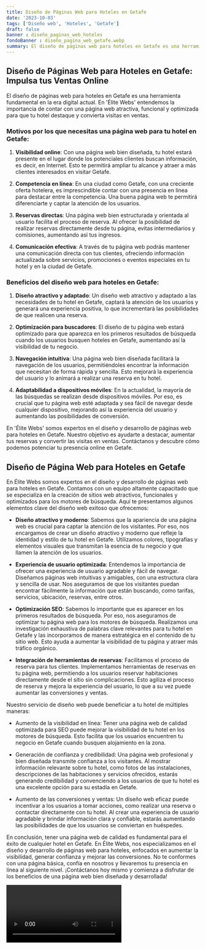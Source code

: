 ```yaml
---
title: Diseño de Páginas Web para Hoteles en Getafe
date: '2023-10-03'
tags: ['Diseño web', 'Hoteles', 'Getafe']
draft: false
banner : diseño_paginas_web_hoteles
fondoBanner : diseño_pagina_web_getafe.webp
summary: El diseño de páginas web para hoteles en Getafe es una herramienta fundamental en la era digital actual. En 'Élite Webs' entendemos la importancia de contar con una página web atractiva, funcional y optimizada para que tu hotel destaque y convierta visitas en ventas.
---
```


## Diseño de Páginas Web para Hoteles en Getafe: Impulsa tus Ventas Online

El diseño de páginas web para hoteles en Getafe es una herramienta fundamental en la era digital actual. En 'Élite Webs' entendemos la importancia de contar con una página web atractiva, funcional y optimizada para que tu hotel destaque y convierta visitas en ventas.

### Motivos por los que necesitas una página web para tu hotel en Getafe:

1. **Visibilidad online**: Con una página web bien diseñada, tu hotel estará presente en el lugar donde los potenciales clientes buscan información, es decir, en Internet. Esto te permitirá ampliar tu alcance y atraer a más clientes interesados en visitar Getafe.

2. **Competencia en línea**: En una ciudad como Getafe, con una creciente oferta hotelera, es imprescindible contar con una presencia en línea para destacar entre la competencia. Una buena página web te permitirá diferenciarte y captar la atención de los usuarios.

3. **Reservas directas**: Una página web bien estructurada y orientada al usuario facilita el proceso de reserva. Al ofrecer la posibilidad de realizar reservas directamente desde tu página, evitas intermediarios y comisiones, aumentando así tus ingresos.

4. **Comunicación efectiva**: A través de tu página web podrás mantener una comunicación directa con tus clientes, ofreciendo información actualizada sobre servicios, promociones o eventos especiales en tu hotel y en la ciudad de Getafe.

### Beneficios del diseño web para hoteles en Getafe:

1. **Diseño atractivo y adaptado**: Un diseño web atractivo y adaptado a las necesidades de tu hotel en Getafe, captará la atención de los usuarios y generará una experiencia positiva, lo que incrementará las posibilidades de que realicen una reserva.

2. **Optimización para buscadores**: El diseño de tu página web estará optimizado para que aparezca en los primeros resultados de búsqueda cuando los usuarios busquen hoteles en Getafe, aumentando así la visibilidad de tu negocio.

3. **Navegación intuitiva**: Una página web bien diseñada facilitará la navegación de los usuarios, permitiéndoles encontrar la información que necesitan de forma rápida y sencilla. Esto mejorará la experiencia del usuario y lo animará a realizar una reserva en tu hotel.

4. **Adaptabilidad a dispositivos móviles**: En la actualidad, la mayoría de las búsquedas se realizan desde dispositivos móviles. Por eso, es crucial que tu página web esté adaptada y sea fácil de navegar desde cualquier dispositivo, mejorando así la experiencia del usuario y aumentando las posibilidades de conversión.

En 'Élite Webs' somos expertos en el diseño y desarrollo de páginas web para hoteles en Getafe. Nuestro objetivo es ayudarte a destacar, aumentar tus reservas y convertir las visitas en ventas. Contáctanos y descubre cómo podemos potenciar tu presencia online en Getafe.

<GifSeo />

<Cta />

## Diseño de Página Web para Hoteles en Getafe

En Élite Webs somos expertos en el diseño y desarrollo de páginas web para hoteles en Getafe. Contamos con un equipo altamente capacitado que se especializa en la creación de sitios web atractivos, funcionales y optimizados para los motores de búsqueda. Aquí te presentamos algunos elementos clave del diseño web exitoso que ofrecemos:

- **Diseño atractivo y moderno**: Sabemos que la apariencia de una página web es crucial para captar la atención de los visitantes. Por eso, nos encargamos de crear un diseño atractivo y moderno que refleje la identidad y estilo de tu hotel en Getafe. Utilizamos colores, tipografías y elementos visuales que transmitan la esencia de tu negocio y que llamen la atención de los usuarios.

- **Experiencia de usuario optimizada**: Entendemos la importancia de ofrecer una experiencia de usuario agradable y fácil de navegar. Diseñamos páginas web intuitivas y amigables, con una estructura clara y sencilla de usar. Nos aseguramos de que los visitantes puedan encontrar fácilmente la información que están buscando, como tarifas, servicios, ubicación, reservas, entre otros.

- **Optimización SEO**: Sabemos lo importante que es aparecer en los primeros resultados de búsqueda. Por eso, nos aseguramos de optimizar tu página web para los motores de búsqueda. Realizamos una investigación exhaustiva de palabras clave relevantes para tu hotel en Getafe y las incorporamos de manera estratégica en el contenido de tu sitio web. Esto ayuda a aumentar la visibilidad de tu página y atraer más tráfico orgánico.

- **Integración de herramientas de reservas**: Facilitamos el proceso de reserva para tus clientes. Implementamos herramientas de reservas en tu página web, permitiendo a los usuarios reservar habitaciones directamente desde el sitio sin complicaciones. Esto agiliza el proceso de reserva y mejora la experiencia del usuario, lo que a su vez puede aumentar las conversiones y ventas.

Nuestro servicio de diseño web puede beneficiar a tu hotel de múltiples maneras:

- Aumento de la visibilidad en línea: Tener una página web de calidad optimizada para SEO puede mejorar la visibilidad de tu hotel en los motores de búsqueda. Esto facilita que los usuarios encuentren tu negocio en Getafe cuando busquen alojamiento en la zona.

- Generación de confianza y credibilidad: Una página web profesional y bien diseñada transmite confianza a los visitantes. Al mostrar información relevante sobre tu hotel, como fotos de las instalaciones, descripciones de las habitaciones y servicios ofrecidos, estarás generando credibilidad y convenciendo a los usuarios de que tu hotel es una excelente opción para su estadía en Getafe.

- Aumento de las conversiones y ventas: Un diseño web eficaz puede incentivar a los usuarios a tomar acciones, como realizar una reserva o contactar directamente con tu hotel. Al crear una experiencia de usuario agradable y brindar información clara y confiable, estarás aumentando las posibilidades de que los usuarios se conviertan en huéspedes.

En conclusión, tener una página web de calidad es fundamental para el éxito de cualquier hotel en Getafe. En Élite Webs, nos especializamos en el diseño y desarrollo de páginas web para hoteles, enfocados en aumentar la visibilidad, generar confianza y mejorar las conversiones. No te conformes con una página básica, confía en nosotros y llevaremos tu presencia en línea al siguiente nivel. ¡Contáctanos hoy mismo y comienza a disfrutar de los beneficios de una página web bien diseñada y desarrollada!

<Video />

<CtaBot job='Hoteles' city='Getafe'/>

<Gmaps query='Getafe+españa+maps' />
